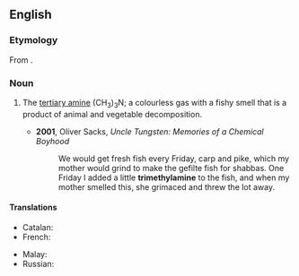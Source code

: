 {{also|triméthylamine}}

==English==
{{wikipedia}}

===Etymology===
From {{compound|en|trimethyl|amine}}.

===Noun===
{{en-noun|~}}

# {{lb|en|organic compound}} The [[tertiary amine]] (CH<sub>3</sub>)<sub>3</sub>N; a colourless gas with a fishy smell that is a product of animal and vegetable decomposition.
#* '''2001''', Oliver Sacks, ''Uncle Tungsten: Memories of a Chemical Boyhood''
#*: We would get fresh fish every Friday, carp and pike, which my mother would grind to make the gefilte fish for shabbas. One Friday I added a little '''trimethylamine''' to the fish, and when my mother smelled this, she grimaced and threw the lot away.

====Translations====
{{trans-top|(CH<sub>3</sub>)<sub>3</sub>N}}
* Catalan: {{t|ca|trimetilamina|f}}
* French: {{t|fr|triméthylamine|f}}
{{trans-mid}}
* Malay: {{t|ms|trimetilamin}}
* Russian: {{t+|ru|триметилами́н|m|sc=Cyrl}}
{{trans-bottom}}